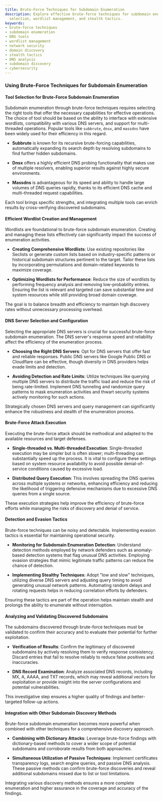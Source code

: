 ```yaml
---
title: Brute-Force Techniques for Subdomain Enumeration
description: Explore effective brute-force techniques for subdomain enumeration, tool
  selection, wordlist management, and stealth tactics.
keywords:
- brute-force techniques
- subdomain enumeration
- DNS tools
- wordlist management
- network security
- domain discovery
- stealth tactics
- DNS analysis
- subdomain discovery
- cybersecurity
---
```


### Using Brute-Force Techniques for Subdomain Enumeration

#### Tool Selection for Brute-Force Subdomain Enumeration

Subdomain enumeration through brute-force techniques requires selecting the right tools that offer the necessary capabilities for effective operations. The choice of tool should be based on the ability to interface with extensive wordlists, compatibility with various DNS servers, and support for multi-threaded operations. Popular tools like `subbrute`, `dnsx`, and `massdns` have been widely used for their efficiency in this regard. 

- **Subbrute** is known for its recursive brute-forcing capabilities, automatically expanding its search depth by resolving subdomains to find further hidden subdomains.
  
- **Dnsx** offers a highly efficient DNS probing functionality that makes use of multiple resolvers, enabling superior results against highly secure environments.

- **Massdns** is advantageous for its speed and ability to handle large volumes of DNS queries rapidly, thanks to its efficient DNS cache and multi-threaded request capabilities.

Each tool brings specific strengths, and integrating multiple tools can enrich results by cross-verifying discovered subdomains.

#### Efficient Wordlist Creation and Management

Wordlists are foundational to brute-force subdomain enumeration. Creating and managing these lists effectively can significantly impact the success of enumeration activities.

- **Creating Comprehensive Wordlists**: Use existing repositories like Seclists or generate custom lists based on industry-specific patterns or historical subdomain structures pertinent to the target. Tailor these lists by incorporating permutations and domain-related keywords to maximize coverage.
  
- **Optimizing Wordlists for Performance**: Reduce the size of wordlists by performing frequency analysis and removing low-probability entries. Ensuring the list is relevant and targeted can save substantial time and system resources while still providing broad domain coverage.

The goal is to balance breadth and efficiency to maintain high discovery rates without unnecessary processing overhead.

#### DNS Server Selection and Configuration

Selecting the appropriate DNS servers is crucial for successful brute-force subdomain enumeration. The DNS server's response speed and reliability affect the efficiency of the enumeration process.

- **Choosing the Right DNS Servers**: Opt for DNS servers that offer fast and reliable responses. Public DNS servers like Google Public DNS or Cloudflare can be effective, though diversity in DNS providers helps evade limits and detection.

- **Avoiding Detection and Rate Limits**: Utilize techniques like querying multiple DNS servers to distribute the traffic load and reduce the risk of being rate-limited. Implement DNS tunneling and randomize query patterns to mask enumeration activities and thwart security systems actively monitoring for such actions.

Strategically chosen DNS servers and query management can significantly enhance the robustness and stealth of the enumeration process.

#### Brute-Force Attack Execution

Executing the brute-force attack should be methodical and adapted to the available resources and target defenses.

- **Single-threaded vs. Multi-threaded Execution**: Single-threaded execution may be simpler but is often slower; multi-threading can substantially speed up the process. It is vital to configure these settings based on system resource availability to avoid possible denial-of-service conditions caused by excessive load.

- **Distributed Query Execution**: This involves spreading the DNS queries across multiple systems or networks, enhancing efficiency and reducing the likelihood of triggering defensive mechanisms due to excessive DNS queries from a single source.

These execution strategies help improve the efficiency of brute-force efforts while managing the risks of discovery and denial of service.

#### Detection and Evasion Tactics

Brute-force techniques can be noisy and detectable. Implementing evasion tactics is essential for maintaining operational security.

- **Monitoring for Subdomain Enumeration Detection**: Understand detection methods employed by network defenders such as anomaly-based detection systems that flag unusual DNS activities. Employing evasion strategies that mimic legitimate traffic patterns can reduce the chance of detection.
  
- **Implementing Stealthy Techniques**: Adopt "low and slow" techniques, utilizing diverse DNS servers and adjusting query timing to avoid generating unusual network patterns. Automating random delays and rotating requests helps in reducing correlation efforts by defenders.

Ensuring these tactics are part of the operation helps maintain stealth and prolongs the ability to enumerate without interruption.

#### Analyzing and Validating Discovered Subdomains

The subdomains discovered through brute-force techniques must be validated to confirm their accuracy and to evaluate their potential for further exploitation.

- **Verification of Results**: Confirm the legitimacy of discovered subdomains by actively resolving them to verify response consistency. Discard entries that fail to resolve reliably to reduce false positives and inaccuracies.
  
- **DNS Record Examination**: Analyze associated DNS records, including MX, A, AAAA, and TXT records, which may reveal additional vectors for exploitation or provide insight into the server configurations and potential vulnerabilities.

This investigative step ensures a higher quality of findings and better-targeted follow-up actions.

#### Integration with Other Subdomain Discovery Methods

Brute-force subdomain enumeration becomes more powerful when combined with other techniques for a comprehensive discovery approach.

- **Combining with Dictionary Attacks**: Leverage brute-force findings with dictionary-based methods to cover a wider scope of potential subdomains and corroborate results from both approaches.
  
- **Simultaneous Utilization of Passive Techniques**: Implement certificates transparency logs, search engine queries, and passive DNS analysis. These passive methods can confirm brute-force discoveries and reveal additional subdomains missed due to list or tool limitations.

Integrating various discovery methods ensures a more complete enumeration and higher assurance in the coverage and accuracy of the findings.